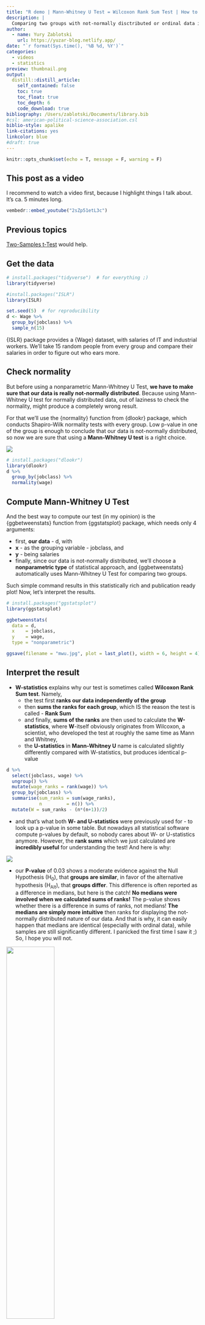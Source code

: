 ```yaml
---
title: "R demo | Mann-Whitney U Test = Wilcoxon Rank Sum Test | How to conduct, visualise & interpret 🥳 What happens if we use a wrong test 😱"
description: |
  Comparing two groups with not-normally disctributed or ordinal data is the reason we need Mann-Whitney U Test instead of t-Test. So, today we'll learn (1) how to conduct and visualize Mann-Whitney U Test you saw on the thumbnail with one simple command, (2) how to interpret all statistical results on that plot and (3) why this test is sometimes called Wilcoxon Rank Sum Test and why we shouldn't use this name
author:
  - name: Yury Zablotski
    url: https://yuzar-blog.netlify.app/
date: "`r format(Sys.time(), '%B %d, %Y')`"
categories:
  - videos
  - statistics
preview: thumbnail.png
output:
  distill::distill_article:
    self_contained: false
    toc: true
    toc_float: true
    toc_depth: 6
    code_download: true
bibliography: /Users/zablotski/Documents/library.bib
#csl: american-political-science-association.csl
biblio-style: apalike
link-citations: yes
linkcolor: blue
#draft: true
---
```



```r
knitr::opts_chunk$set(echo = T, message = F, warning = F)
```

## This post as a video 

I recommend to watch a video first, because I highlight things I talk about. It's ca. 5 minutes long. 

```r
vembedr::embed_youtube("2sZp51etL3c")
```

## Previous topics

[Two-Samples t-Test](https://yuzar-blog.netlify.app/posts/2022-03-11-ttest/) would help.

## Get the data

```r
# install.packages("tidyverse")  # for everything ;)
library(tidyverse)

#install.packages("ISLR")
library(ISLR)

set.seed(5)  # for reproducibility
d <- Wage %>% 
  group_by(jobclass) %>% 
  sample_n(15)
```



{ISLR} package provides a {Wage} dataset, with salaries of IT and industrial workers. We'll take 15 random people from every group and compare their salaries in order to figure out who ears more.

## Check normality

But before using a nonparametric Mann-Whitney U Test, **we have to make sure that our data is really not-normally distributed**. Because using Mann-Whitney U test for normally distributed data, out of laziness to check the normality, might produce a completely wrong result. 

For that we'll use the {normality} function from {dlookr} package, which conducts Shapiro-Wilk normality tests with every group. Low p-value in one of the group is enough to conclude that our data is not-normally distributed, so now we are sure that using a **Mann-Whitney U test** is a right choice.

![](not_normal.png)

```r
# install.packages("dlookr")
library(dlookr)
d %>% 
  group_by(jobclass) %>% 
  normality(wage)
```


## Compute Mann-Whitney U Test 

And the best way to compute our test (in my opinion) is the {ggbetweenstats} function from {ggstatsplot} package, which needs only 4 arguments:

- first, **our data** - d, with
- **x** - as the grouping variable - jobclass, and
- **y** - being salaries 
- finally, since our data is not-normally distributed, we'll choose a **nonparametric type** of statistical approach, and {ggbetweenstats} automatically uses Mann-Whitney U Test for comparing two groups.

Such simple command results in this statistically rich and publication ready plot! Now, let's interpret the results.

```r
# install.packages("ggstatsplot")
library(ggstatsplot)

ggbetweenstats(
  data = d,
  x    = jobclass, 
  y    = wage, 
  type = "nonparametric")

ggsave(filename = "mwu.jpg", plot = last_plot(), width = 6, height = 4)
```



## Interpret the result

- **W-statistics** explains why our test is sometimes called **Wilcoxon Rank Sum test**. Namely, 
  - the test first **ranks our data independently of the group**
  - then **sums the ranks for each group**, which IS the reason the test is called - **Rank Sum**
  - and finally, **sums of the ranks** are then used to calculate the **W-statistics**, where **W**-itself obviously originates from Wilcoxon, a scientist, who developed the test at roughly the same time as Mann and Whitney,
  - the **U-statistics** in **Mann-Whitney U** name is calculated slightly differently compared with W-statistics, but produces identical p-value


```r
d %>% 
  select(jobclass, wage) %>% 
  ungroup() %>% 
  mutate(wage_ranks = rank(wage)) %>% 
  group_by(jobclass) %>% 
  summarise(sum_ranks = sum(wage_ranks),
            n         = n()) %>% 
  mutate(W = sum_ranks - (n*(n+1))/2)
```

- and that's what both **W- and U-statistics** were previously used for - to look up a p-value in some table. But nowadays all statistical software compute p-values by default, so nobody cares about W- or U-statistics anymore. However, the **rank sums** which we just calculated are **incredibly useful** for understanding the test! And here is why:

![](critical_value.png)

- our **P-value** of 0.03 shows a moderate evidence against the Null Hypothesis (H~0~), that **groups are similar**, in favor of the alternative hypothesis (H~Alt~), that **groups differ**. This difference is often reported as a difference in medians, but here is the catch! **No medians were involved when we calculated sums of ranks!** The p-value shows whether there is a difference in sums of ranks, not medians! **The medians are simply more intuitive** then ranks for displaying the not-normally distributed nature of our data. And that is why, it can easily happen that medians are identical (especially with ordinal data), while samples are still significantly different. I panicked the first time I saw it ;) So, I hope you will not.

![](colbert-report-stephen-colbert.gif){width=50%}

All right, our P-value tells us that there is a difference between salaries of industrial and IT guys. However, **a P-value does not say how big this difference is**. Moreover, the difference in medians is also useless, because medians were not compared and could be identical. 


![](p_value_interpretation.png)

- fortunately, {ggbetweenstats} provides a **Rank biserial correlation coefficient** with 95% confidence intervals as the measure of the **effect size**, which shows how large the difference is. The {interpret_rank_biserial} function from {effectsize} package helps to interpret this effect size and even provides a reference. Our effect size of -0.47 indicates a **very large** difference in salaries between our groups.

```r
# install.packages("effectsize")
library(effectsize)

interpret_rank_biserial(-0.47)

?interpret_rank_biserial
```

![](interpter_rank_biserial.png){width=50%}

## Conclusion

So, as you can see, both the test itself and it's name are quite confusing. And I prefer to stay with **Mann-Whitney U name**, because **Wilcoxon Rank Sum Test** can be easily mistaken with the **Wilcoxon Signed-Rank Test**, which can only be applied for paired samples. People often say - they used **Wilcoxon** test, but when I ask "which of both they mean", they mostly don't know. **But it's very important to know!!!**, because otherwise, as the p-value shows, we can get a completely opposite result.

```r
wilcox.test(data = d, wage ~ jobclass)
wilcox.test(data = d, wage ~ jobclass, paired = T)
```

However, if your data is paired and you want to understand Paired Wilcoxon Test really well, check out the code below and [this video](https://youtu.be/YRlIkNKazF8).

```r
ggwithinstats(
  data = d,
  x    = jobclass, 
  y    = wage, 
  type = "nonparametric")
```






## Don't use two-samples Wilcoxon-test if:

- samples are small (n<30) and normally distributed (or big and near normal). In this case use the more powerful [two-samples t-test](https://yury-zablotski.netlify.com/post/two-sample-t-test-compare-your-work-to-others/)

- data is not-normally distributed and you have more then two groups to compare to, then use Kruskal-Wallis test

---

If you think, I missed something, please comment on it, and I’ll improve this tutorial.

**Thank you for learning!**






## References and useful links

- https://www.stat.auckland.ac.nz/~wild/ChanceEnc/Ch10.wilcoxon.pdf

- https://datatab.net/tutorial/mann-whitney-u-test